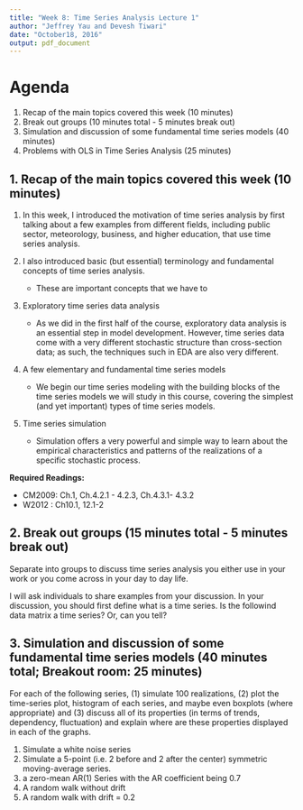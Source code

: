 ```yaml
---
title: "Week 8: Time Series Analysis Lecture 1"
author: "Jeffrey Yau and Devesh Tiwari"
date: "October18, 2016"
output: pdf_document
---
```


# Agenda

1. Recap of the main topics covered this week (10 minutes)
2. Break out groups (10 minutes total - 5 minutes break out)
3. Simulation and discussion of some fundamental time series models (40 minutes)
4. Problems with OLS in Time Series Analysis (25 minutes)


## 1. Recap of the main topics covered this week (10 minutes)

1. In this week, I introduced the motivation of time series analysis by first talking about a few examples from different fields, including public sector, meteorology, business, and higher education, that use time series analysis.

2. I also introduced basic (but essential) terminology and fundamental concepts of time series analysis. 
    - These are important concepts that we have to 

3. Exploratory time series data analysis
    - As we did in the first half of the course, exploratory data analysis is an essential step in model development. However, time series data come with a very different stochastic structure than cross-section data; as such, the techniques such in EDA are also very different.

4. A few elementary and fundamental time series models
    - We begin our time series modeling with the building blocks of the time series models we will study in this course, covering the simplest (and yet important) types of time series models.

5. Time series simulation
    - Simulation offers a very powerful and simple way to learn about the empirical characteristics and patterns of the realizations of a specific stochastic process.

**Required Readings:**

  - CM2009: Ch.1, Ch.4.2.1 - 4.2.3, Ch.4.3.1- 4.3.2
  - W2012 : Ch10.1, 12.1-2

## 2. Break out groups (15 minutes total - 5 minutes break out)

Separate into groups to discuss time series analysis you either use in your work or you come across in your day to day life.

I will ask individuals to share examples from your discussion. In your discussion, you should first define what is a time series. Is the followind data matrix a time series? Or, can you tell?

\begin{displaymath}
\mathbf{X} = \begin{bmatrix}
y_1 & x_{1,1} & \cdots & x_{k,1}\\ 
\vdots & \vdots & \vdots \\ 
y_n & x_{1,n} & \cdots & x_{k,n}\\ \end{bmatrix}
\end{displaymath}

## 3. Simulation and discussion of some fundamental time series models (40 minutes total; Breakout room: 25 minutes)

For each of the following series, (1) simulate 100 realizations, (2) plot the time-series plot, histogram of each series, and maybe even boxplots (where appropriate) and (3) discuss all of its properties (in terms of trends, dependency, fluctuation) and explain where are these properties displayed in each of the graphs.

1. Simulate a white noise series
2. Simulate a 5-point (i.e. 2 before and 2 after the center) symmetric moving-average series.
3. a zero-mean AR(1) Series with the AR coefficient being $0.7$
4. A random walk without drift
5. A random walk with drift = $0.2$

